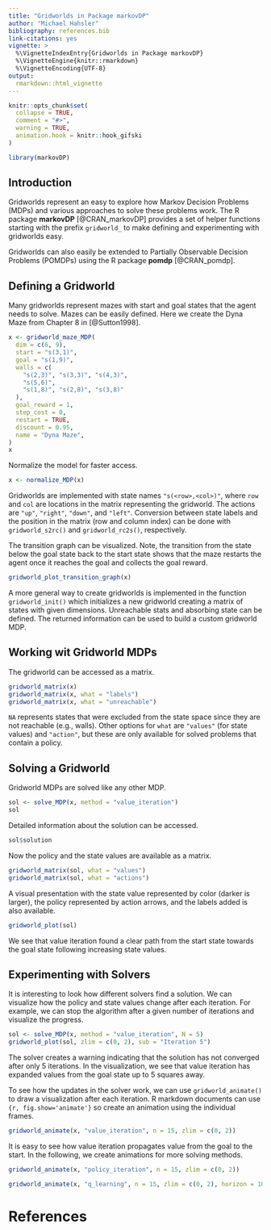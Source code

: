 ```yaml
---
title: "Gridworlds in Package markovDP"
author: "Michael Hahsler"
bibliography: references.bib
link-citations: yes
vignette: >
  %\VignetteIndexEntry{Gridworlds in Package markovDP}
  %\VignetteEngine{knitr::rmarkdown}
  %\VignetteEncoding{UTF-8}
output:
  rmarkdown::html_vignette
---
```


```r
knitr::opts_chunk$set(
  collapse = TRUE,
  comment = "#>",
  warning = TRUE,
  animation.hook = knitr::hook_gifski
)
```

```r
library(markovDP)
```

## Introduction 

Gridworlds represent an easy to explore how Markov Decision Problems (MDPs)
and various approaches to solve these problems
work.
The R package **markovDP** [@CRAN_markovDP] provides a set of helper functions starting with the 
prefix `gridworld_`
to make defining and experimenting with gridworlds easy. 

Gridworlds can also easily be extended to Partially Observable Decision Problems (POMDPs)
using the R package **pomdp** [@CRAN_pomdp].

## Defining a Gridworld

Many gridworlds represent mazes with start and goal states that the agent needs to solve.
Mazes can be easily defined. Here we create the Dyna Maze from Chapter 8 in [@Sutton1998].

```r
x <- gridworld_maze_MDP(
  dim = c(6, 9),
  start = "s(3,1)",
  goal = "s(1,9)",
  walls = c(
    "s(2,3)", "s(3,3)", "s(4,3)",
    "s(5,6)",
    "s(1,8)", "s(2,8)", "s(3,8)"
  ),
  goal_reward = 1,
  step_cost = 0,
  restart = TRUE,
  discount = 0.95,
  name = "Dyna Maze",
)
x
```

Normalize the model for faster access.

```r
x <- normalize_MDP(x)
```

Gridworlds are implemented with state names `"s(<row>,<col>)"`, where
`row` and `col` are locations in the matrix representing the gridworld.
The actions are `"up"`, `"right"`,  `"down"`, and  `"left"`.
Conversion between state labels and the position in the matrix (row and column 
index) can be done with `gridworld_s2rc()` and `gridworld_rc2s()`, respectively.

The transition graph can be visualized. Note, the transition from the state below the
goal state back to the start state shows that the maze restarts the agent once it reaches
the goal and collects the goal reward.

```r
gridworld_plot_transition_graph(x)
```

A more general way to create gridworlds is implemented in the function
`gridworld_init()` which initializes a new gridworld creating a matrix of states 
with given dimensions. Unreachable stats and absorbing state can be defined. 
The returned information can be used to build a custom gridworld MDP.

## Working wit Gridworld MDPs

The gridworld can be accessed as a matrix.

```r
gridworld_matrix(x)
gridworld_matrix(x, what = "labels")
gridworld_matrix(x, what = "unreachable")
```

`NA` represents states that were excluded from the state space since they are
not reachable (e.g., walls).
Other options for `what` are `"values"` (for state values) and `"action"`, but these are only 
available for solved problems that contain a policy.

## Solving a Gridworld

Gridworld MDPs are solved like any other MDP.

```r
sol <- solve_MDP(x, method = "value_iteration")
sol
```

Detailed information about the solution can be accessed.

```r
sol$solution
```

Now the policy and the state values are available as a matrix.

```r
gridworld_matrix(sol, what = "values")
gridworld_matrix(sol, what = "actions")
```

A visual presentation with the state value represented by color (darker is larger),
the policy represented by action arrows, and the labels added is also available.

```r
gridworld_plot(sol)
```

We see that value iteration found a clear path from the start state towards the goal state following
increasing state values. 

## Experimenting with Solvers

It is interesting to look how different solvers find a solution. We can visualize how the policy and 
state values change after each iteration. For example, we can stop the algorithm after
a given number of iterations and visualize the progress.

```r
sol <- solve_MDP(x, method = "value_iteration", N = 5)
gridworld_plot(sol, zlim = c(0, 2), sub = "Iteration 5")
```
The solver creates a warning indicating that the solution has not converged after only
5 iterations. In the visualization, we see that value iteration has expanded values from the 
goal state up to 5 squares away. 

To see how the updates in the solver work, we can use 
`gridworld_animate()` to draw a visualization after each iteration.
R markdown documents can use `{r, fig.show='animate'}` so create an animation using 
the individual frames.

```r
gridworld_animate(x, "value_iteration", n = 15, zlim = c(0, 2))
```

It is easy to see how value iteration propagates value from the goal to the start.
In the following, we create animations for more solving methods.


```r
gridworld_animate(x, "policy_iteration", n = 15, zlim = c(0, 2))
```

```r
gridworld_animate(x, "q_learning", n = 15, zlim = c(0, 2), horizon = 100)
```

# References